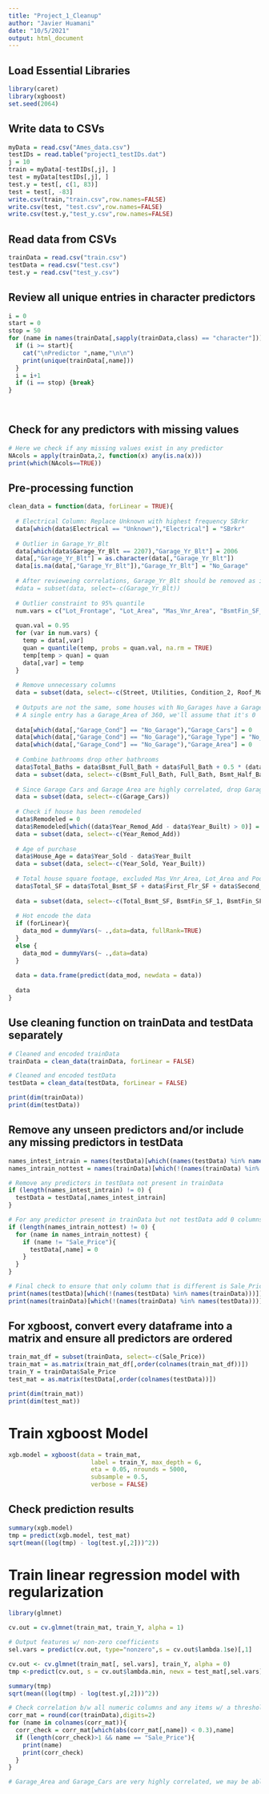 ---
title: "Project_1_Cleanup"
author: "Javier Huamani"
date: "10/5/2021"
output: html_document
---

## Load Essential Libraries

```{r}
library(caret)
library(xgboost)
set.seed(2064)
```

## Write data to CSVs 

```{r}
myData = read.csv("Ames_data.csv")
testIDs = read.table("project1_testIDs.dat")
j = 10
train = myData[-testIDs[,j], ]
test = myData[testIDs[,j], ]
test.y = test[, c(1, 83)]
test = test[, -83]
write.csv(train,"train.csv",row.names=FALSE)
write.csv(test, "test.csv",row.names=FALSE)
write.csv(test.y,"test_y.csv",row.names=FALSE)
```

## Read data from CSVs

```{r}
trainData = read.csv("train.csv")
testData = read.csv("test.csv")
test.y = read.csv("test_y.csv")
```

## Review all unique entries in character predictors

```{r}

i = 0
start = 0
stop = 50
for (name in names(trainData[,sapply(trainData,class) == "character"])) {
  if (i >= start){
    cat("\nPredictor ",name,"\n\n")
    print(unique(trainData[,name]))
  }
  i = i+1
  if (i == stop) {break}
}

  
```

## Check for any predictors with missing values

```{r}
# Here we check if any missing values exist in any predictor
NAcols = apply(trainData,2, function(x) any(is.na(x)))
print(which(NAcols==TRUE))
```

## Pre-processing function

```{r}
clean_data = function(data, forLinear = TRUE){
  
  # Electrical Column: Replace Unknown with highest frequency SBrkr
  data[which(data$Electrical == "Unknown"),"Electrical"] = "SBrkr"
  
  # Outlier in Garage_Yr_Blt
  data[which(data$Garage_Yr_Blt == 2207),"Garage_Yr_Blt"] = 2006
  data[,"Garage_Yr_Blt"] = as.character(data[,"Garage_Yr_Blt"])
  data[is.na(data[,"Garage_Yr_Blt"]),"Garage_Yr_Blt"] = "No_Garage"
  
  # After revieweing correlations, Garage_Yr_Blt should be removed as it adds too many excess columns with not much added value
  #data = subset(data, select=-c(Garage_Yr_Blt))
  
  # Outlier constraint to 95% quantile
  num.vars = c("Lot_Frontage", "Lot_Area", "Mas_Vnr_Area", "BsmtFin_SF_2", "Bsmt_Unf_SF", "Total_Bsmt_SF", "Second_Flr_SF", 'First_Flr_SF', "Gr_Liv_Area", "Garage_Area", "Wood_Deck_SF", "Open_Porch_SF", "Enclosed_Porch", "Three_season_porch", "Screen_Porch", "Misc_Val")
  
  quan.val = 0.95
  for (var in num.vars) {
    temp = data[,var]
    quan = quantile(temp, probs = quan.val, na.rm = TRUE)
    temp[temp > quan] = quan
    data[,var] = temp
  }
  
  # Remove unnecessary columns
  data = subset(data, select=-c(Street, Utilities, Condition_2, Roof_Matl, Heating, Pool_QC, Misc_Feature, Pool_Area, Longitude,Latitude))
  
  # Outputs are not the same, some houses with No_Garages have a Garage_Type filled in and Garage_Cars > 0. This needs to be corrected
  # A single entry has a Garage_Area of 360, we'll assume that it's 0
  
  data[which(data[,"Garage_Cond"] == "No_Garage"),"Garage_Cars"] = 0
  data[which(data[,"Garage_Cond"] == "No_Garage"),"Garage_Type"] = "No_Garage"
  data[which(data[,"Garage_Cond"] == "No_Garage"),"Garage_Area"] = 0
  
  # Combine bathrooms drop other bathrooms
  data$Total_Baths = data$Bsmt_Full_Bath + data$Full_Bath + 0.5 * (data$Bsmt_Half_Bath + data$Half_Bath)
  data = subset(data, select=-c(Bsmt_Full_Bath, Full_Bath, Bsmt_Half_Bath, Half_Bath))
  
  # Since Garage Cars and Garage Area are highly correlated, drop Garage Cars
  data = subset(data, select=-c(Garage_Cars))
  
  # Check if house has been remodeled
  data$Remodeled = 0
  data$Remodeled[which((data$Year_Remod_Add - data$Year_Built) > 0)] = 1
  data = subset(data, select=-c(Year_Remod_Add))
  
  # Age of purchase
  data$House_Age = data$Year_Sold - data$Year_Built
  data = subset(data, select=-c(Year_Sold, Year_Built))
  
  # Total house square footage, excluded Mas_Vnr_Area, Lot_Area and Pool_Area
  data$Total_SF = data$Total_Bsmt_SF + data$First_Flr_SF + data$Second_Flr_SF + data$Low_Qual_Fin_SF + data$Gr_Liv_Area + data$Garage_Area + data$Wood_Deck_SF + data$Open_Porch_SF + data$Enclosed_Porch + data$Three_season_porch + data$Screen_Porch
  
  data = subset(data, select=-c(Total_Bsmt_SF, BsmtFin_SF_1, BsmtFin_SF_2, Bsmt_Unf_SF, First_Flr_SF, Second_Flr_SF, Low_Qual_Fin_SF, Gr_Liv_Area, Garage_Area, Wood_Deck_SF, Open_Porch_SF, Enclosed_Porch, Three_season_porch, Screen_Porch))
  
  # Hot encode the data
  if (forLinear){
    data_mod = dummyVars(~ .,data=data, fullRank=TRUE)
  }
  else {
    data_mod = dummyVars(~ .,data=data)
  }
  
  data = data.frame(predict(data_mod, newdata = data))
  
  data
}
```


## Use cleaning function on trainData and testData separately

```{r}
# Cleaned and encoded trainData
trainData = clean_data(trainData, forLinear = FALSE)

# Cleaned and encoded testData
testData = clean_data(testData, forLinear = FALSE)

print(dim(trainData))
print(dim(testData))
```

## Remove any unseen predictors and/or include any missing predictors in testData

```{r}
names_intest_intrain = names(testData)[which((names(testData) %in% names(trainData)))]
names_intrain_nottest = names(trainData)[which(!(names(trainData) %in% names(testData)))]

# Remove any predictors in testData not present in trainData 
if (length(names_intest_intrain) != 0) {
  testData = testData[,names_intest_intrain]
}

# For any predictor present in trainData but not testData add 0 columns
if (length(names_intrain_nottest) != 0) {
  for (name in names_intrain_nottest) {
    if (name != "Sale_Price"){
      testData[,name] = 0
    }
  }
}

# Final check to ensure that only column that is different is Sale_Price
print(names(testData)[which(!(names(testData) %in% names(trainData)))])
print(names(trainData)[which(!(names(trainData) %in% names(testData)))])

```

## For xgboost, convert every dataframe into a matrix and ensure all predictors are ordered

```{r}
train_mat_df = subset(trainData, select=-c(Sale_Price))
train_mat = as.matrix(train_mat_df[,order(colnames(train_mat_df))])
train_Y = trainData$Sale_Price
test_mat = as.matrix(testData[,order(colnames(testData))])

print(dim(train_mat))
print(dim(test_mat))
```


# Train xgboost Model

```{r}
xgb.model = xgboost(data = train_mat, 
                       label = train_Y, max_depth = 6,
                       eta = 0.05, nrounds = 5000,
                       subsample = 0.5,
                       verbose = FALSE)
```

## Check prediction results

```{r}
summary(xgb.model)
tmp = predict(xgb.model, test_mat)
sqrt(mean((log(tmp) - log(test.y[,2]))^2))
```

# Train linear regression model with regularization


```{r eval=FALSE}
library(glmnet)

cv.out = cv.glmnet(train_mat, train_Y, alpha = 1)

# Output features w/ non-zero coefficients
sel.vars = predict(cv.out, type="nonzero",s = cv.out$lambda.1se)[,1]

cv.out <- cv.glmnet(train_mat[, sel.vars], train_Y, alpha = 0)
tmp <-predict(cv.out, s = cv.out$lambda.min, newx = test_mat[,sel.vars])


```


```{r eval=FALSE}
summary(tmp)
sqrt(mean((log(tmp) - log(test.y[,2]))^2))
```




```{r}
# Check correlation b/w all numeric columns and any items w/ a threshold above 0.7
corr_mat = round(cor(trainData),digits=2)
for (name in colnames(corr_mat)){
  corr_check = corr_mat[which(abs(corr_mat[,name]) < 0.3),name]
  if (length(corr_check)>1 && name == "Sale_Price"){
    print(name)
    print(corr_check)
  }
}

# Garage_Area and Garage_Cars are very highly correlated, we may be able to remove one of these columns
```





